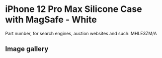 
# iPhone 12 Pro Max Silicone Case with MagSafe - White

Part number, for search engines, auction websites and such: MHLE3ZM/A

## Image gallery

<div style={{ width: '100%', maxWidth: '768px' }}>
<GalleryComponent
    images={[
      {
        original: "/everysource/MHLE3.webp",
        thumbnail: "/everypreview/MHLE3.webp",
      },
      {
        original: "/everysource/MHLE3_AV1.webp",
        thumbnail: "/everypreview/MHLE3_AV1.webp",
      },
      {
        original: "/everysource/MHLE3_AV2.webp",
        thumbnail: "/everypreview/MHLE3_AV2.webp",
      },
      {
        original: "/everysource/MHLE3_AV3.webp",
        thumbnail: "/everypreview/MHLE3_AV3.webp",
      }
    ]}
  />
</div>